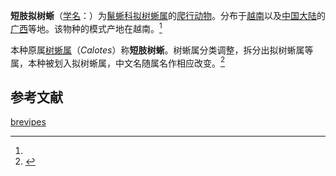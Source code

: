 {{Speciesbox
| name = 短肢拟树蜥
| status = LC
| status_system = IUCN3.1
| status_ref =<ref name=iucn>{{IUCN|authors=Nguyen, T.Q., Hallermann, J., Manthey, U., Stuart, B. & Cai, B|year=2019|id=170421|title=''Pseudocalotes brevipes''|page =e.T170421A151919926|access-date=2021-10-17}}</ref>
| image = 
| genus = Pseudocalotes
| species = brevipes
| authority = (Werner, 1904)<ref name='id4378'>{{cite web| url =http://www.bioinfo.cn/db05/BjdwSpecies.php?action=view&id=4378| title =短肢树蜥| work =《中国动物物种编目数据库》| publisher =中国科学院微生物研究所| author =中国科学院动物研究所| accessdate =2009-04-11| deadurl =yes| archiveurl =https://web.archive.org/web/20131203122335/http://www.bioinfo.cn/db05/BjdwSpecies.php?action=view| archivedate =2013-12-03}}</ref>
| range_map = Pseudocalotes brevipes distribution.png
| synonyms =''Calotes brevipes''
}}

'''短肢拟树蜥'''（[[学名|学名]]：{{lang|la|''Pseudocalotes brevipes''}}）为[[鬣蜥科|鬣蜥科]][[拟树蜥属|拟树蜥属]]的[[爬行动物|爬行动物]]。分布于[[越南|越南]]以及[[中国大陆|中国大陆]]的[[广西|广西]]等地。该物种的模式产地在越南。<ref name='id4378'/>

本种原属[[树蜥属|树蜥属]]（''Calotes''）称'''短肢树蜥'''。树蜥属分类调整，拆分出拟树蜥属等属，本种被划入拟树蜥属，中文名随属名作相应改变。<ref>{{cite journal |author1=蔡波, 王跃招, 陈跃英, 李家堂 |title=中国爬行纲动物分类厘定[J] |journal=生物多样性 |date=2015 |volume=23 |issue=3 |pages=365-382 |doi=10.17520/biods.2015037 |url=https://www.biodiversity-science.net/article/2015/1005-0094/1005-0094-23-3-365.shtml |accessdate=2021-10-17 |archive-date=2021-07-09 |archive-url=https://web.archive.org/web/20210709183252/https://www.biodiversity-science.net/article/2015/1005-0094/1005-0094-23-3-365.shtml |dead-url=no }}</ref>

== 参考文献 ==
{{reflist}}

{{Wikispecies|Pseudocalotes brevipes}}
{{Taxonbar|from=Q3020605}}

[[Category:拟树蜥属|brevipes]]


{{蜥蜴小作品}}